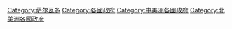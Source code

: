 {{Commons category|Government of El Salvador}}

{{cat main}}

[[Category:萨尔瓦多|Category:萨尔瓦多]]
[[Category:各國政府|Category:各國政府]]
[[Category:中美洲各國政府|Category:中美洲各國政府]]
[[Category:北美洲各國政府|Category:北美洲各國政府]]